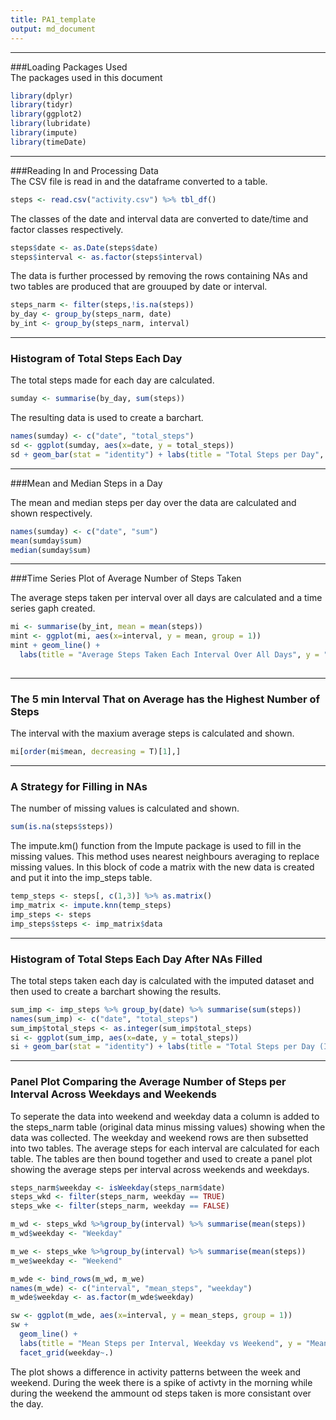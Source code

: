 ```yaml
---
title: PA1_template
output: md_document
---
```

***
  
###Loading Packages Used  
The packages used in this document  
```r
library(dplyr)
library(tidyr)
library(ggplot2)
library(lubridate)
library(impute)
library(timeDate)
```
***  
###Reading In and Processing Data  
The CSV file is read in and the dataframe converted to a table.    
  
```r
steps <- read.csv("activity.csv") %>% tbl_df()
```
  
The classes of the date and interval data are converted to date/time and factor classes respectively.   
  
```r
steps$date <- as.Date(steps$date)
steps$interval <- as.factor(steps$interval)
```
  
The data is further processed by removing the rows containing NAs and two tables are produced that are grouuped by date or interval.  

```r
steps_narm <- filter(steps,!is.na(steps))
by_day <- group_by(steps_narm, date)
by_int <- group_by(steps_narm, interval)
```
***
### Histogram of Total Steps Each Day  

The total steps made for each day are calculated.  
```R
sumday <- summarise(by_day, sum(steps))
```
The resulting data is used to create a barchart.  
```R
names(sumday) <- c("date", "total_steps")
sd <- ggplot(sumday, aes(x=date, y = total_steps))
sd + geom_bar(stat = "identity") + labs(title = "Total Steps per Day", y = "Total Steps", x = "Date")
```
  
***

###Mean and Median Steps in a Day    

The mean and median steps per day over the data are calculated and shown respectively.
```r
names(sumday) <- c("date", "sum")
mean(sumday$sum)
median(sumday$sum)

```
  
***

###Time Series Plot of Average Number of Steps Taken  

The average steps taken per interval over all days  are calculated and a time series gaph created.

```r
mi <- summarise(by_int, mean = mean(steps))
mint <- ggplot(mi, aes(x=interval, y = mean, group = 1))
mint + geom_line() + 
  labs(title = "Average Steps Taken Each Interval Over All Days", y = "Mean Steps", x = "Interval")
  

```
  
***  

### The 5 min Interval That on Average has the Highest Number of Steps
The interval with the maxium average steps is calculated and shown.  
```r
mi[order(mi$mean, decreasing = T)[1],]

```
  
***  

### A Strategy for Filling in NAs 
The number of missing values is calculated and shown.  
```r
sum(is.na(steps$steps))
```

The impute.km() function from the Impute package is used to fill in the missing values. This method uses nearest neighbours averaging to replace missing values. In this block of code a matrix with the new data is created and put it into the imp_steps table.

```r
temp_steps <- steps[, c(1,3)] %>% as.matrix()
imp_matrix <- impute.knn(temp_steps)
imp_steps <- steps
imp_steps$steps <- imp_matrix$data
```
  
***

### Histogram of Total Steps Each Day After NAs Filled  
The total steps taken each day is calculated with the imputed dataset and then used to create a barchart showing the results.

```r
sum_imp <- imp_steps %>% group_by(date) %>% summarise(sum(steps))
names(sum_imp) <- c("date", "total_steps")
sum_imp$total_steps <- as.integer(sum_imp$total_steps)
si <- ggplot(sum_imp, aes(x=date, y = total_steps))
si + geom_bar(stat = "identity") + labs(title = "Total Steps per Day (Imputed Data)", y = "Total Steps", x = "Date")
```
  
***  

### Panel Plot Comparing the Average Number of Steps per Interval Across Weekdays and Weekends  
To seperate the data into weekend and weekday data a column is added to the steps_narm table (original data minus missing values) showing when the data was collected. The weekday and weekend rows are then subsetted into two tables. The average steps for each interval are calculated for each table. The tables are then bound together and used to create a panel plot showing the average steps per interval across weekends and weekdays.  

```r
steps_narm$weekday <- isWeekday(steps_narm$date)
steps_wkd <- filter(steps_narm, weekday == TRUE)
steps_wke <- filter(steps_narm, weekday == FALSE)

m_wd <- steps_wkd %>%group_by(interval) %>% summarise(mean(steps))
m_wd$weekday <- "Weekday"

m_we <- steps_wke %>%group_by(interval) %>% summarise(mean(steps))
m_we$weekday <- "Weekend"

m_wde <- bind_rows(m_wd, m_we)
names(m_wde) <- c("interval", "mean_steps", "weekday")
m_wde$weekday <- as.factor(m_wde$weekday)

sw <- ggplot(m_wde, aes(x=interval, y = mean_steps, group = 1))
sw + 
  geom_line() + 
  labs(title = "Mean Steps per Interval, Weekday vs Weekend", y = "Mean Steps", x ="Interval") + 
  facet_grid(weekday~.)

```

The plot shows a difference in activity patterns between the week and weekend. During the week there is a spike of activty in the morning while during the weekend the ammount od steps taken is more consistant over the day.